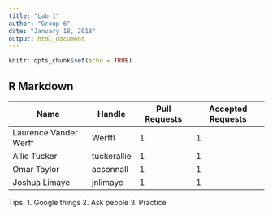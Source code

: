 ```yaml
---
title: "Lab 1"
author: "Group 6"
date: "January 18, 2018"
output: html_document
---
```


```r
knitr::opts_chunk$set(echo = TRUE)
```

## R Markdown

| Name  | Handle  | Pull Requests  | Accepted Requests  | 
|---|---|---|---|
| Laurence Vander Werff  |  Werffl | 1  | 1  |   
|  Allie Tucker | tuckerallie  |  1 | 1  |   
|  Omar Taylor | acsonnall  |  1 |  1 |   
| Joshua Limaye  | jnlimaye  |  1 | 1  |   

Tips:
1. Google things
2. Ask people
3. Practice

